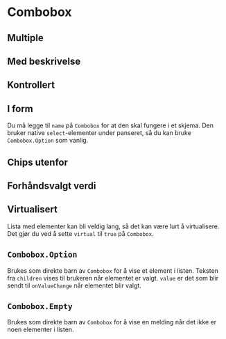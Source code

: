 


<Meta of={ComboboxStories} />

# Combobox

<Primary />
<Controls />

## Multiple

<Canvas of={ComboboxStories.Multiple} />

## Med beskrivelse

<Canvas of={ComboboxStories.WithDescription} />

## Kontrollert

<Canvas of={ComboboxStories.Controlled} />

## I form

Du må legge til `name` på `Combobox` for at den skal fungere i et skjema.
Den bruker native `select`-elementer under panseret, så du kan bruke
`Combobox.Option` som vanlig.

<Canvas of={ComboboxStories.InForm} />

## Chips utenfor

<Canvas of={ComboboxStories.WithChipsOutside} />

## Forhåndsvalgt verdi

<Canvas of={ComboboxStories.SelectAll} />

## Virtualisert

Lista med elementer kan bli veldig lang, så det kan være lurt å virtualisere.
Det gjør du ved å sette `virtual` til `true` på `Combobox`.

<Canvas of={ComboboxStories.Virtualized} />

## `Combobox.Option`

Brukes som direkte barn av `Combobox` for å vise et element i listen.
Teksten fra `children` vises til brukeren når elementet er valgt. `value` er
det som blir sendt til `onValueChange` når elementet blir valgt.

<ArgsTable of={Combobox.Option} />

## `Combobox.Empty`

Brukes som direkte barn av `Combobox` for å vise en melding når det ikke er
noen elementer i listen.
